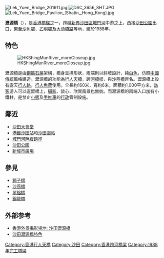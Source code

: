 [[File:Lek_Yuen_Bridge_201911.jpg|thumb]]
[[File:DSC_3656_SHT.JPG|thumb]]
[[File:Lek_Yuen_Bridge_Pavilion_(Shatin,_Hong_Kong).jpg|thumb]]

'''瀝源橋'''（{{lang-en|Lek Yuen Bridge}}），是[[香港橋樑|香港橋樑]]之一，跨越[[新界|新界]][[沙田區|沙田區]][[城門河|城門河]]中游之上，西接[[沙田公園|沙田公園]]出口，東至[[沙角邨|沙角邨]]、[[乙明邨|乙明邨]]及[[大涌橋路|大涌橋路]]等地，建於1988年。

==特色==
[[File:HKShingMunRiver_moreCloseup.jpg|thumb]]

瀝源橋是由[[鋼筋|鋼筋]][[石屎|石屎]]架構，橋身呈拱形狀，兩端則以斜坡設計，純[[白色|白色]]，仿照[[中國傳統|中國傳統]]風格建造。瀝源橋的功能為[[行人天橋|行人天橋]]，跨[[河|河]][[橋樑|橋樑]]，與[[沙燕橋|沙燕橋]]齊名。瀝源橋上設有露天[[行人路|行人路]]，[[行人|行人]][[免費|免費]]使用。全長約160米，寬約6米，面積約1,000平方米，[[訪客|訪客]]游人可以逗留橋上，[[攝影|攝影]]、談心、欣賞風景也無妨。而瀝源橋的兩端入口加有小鐵柱，是禁止[[小販|小販]]及[[手推車|手推車]]的[[行政|行政]]管制設施。

==鄰近==
* [[沙田大會堂|沙田大會堂]]
* [[港鐵|港鐵]][[沙田站|沙田站]]和[[沙田圍站|沙田圍站]]
* [[城門河畔緩跑徑|城門河畔緩跑徑]]
* [[沙田公園|沙田公園]]
* [[新城市廣場|新城市廣場]]

==參見==
*[[獅子橋_(香港)|獅子橋]]
*[[沙燕橋|沙燕橋]]
*[[翠榕橋|翠榕橋]]
*[[錦龍橋|錦龍橋]]

==外部参考==
* [https://web.archive.org/web/20071108052619/http://www.fso-tela.gov.hk/accessibility/chi/locations_details.cfm?Photo_Num=00523 香港外景攝影場地: 沙田瀝源橋]
* [http://www.linqi.org/me/1996-97/shatinpark.html 沙田瀝源橋特色] {{Wayback|url=http://www.linqi.org/me/1996-97/shatinpark.html |date=20080421033345 }}

[[Category:香港行人天橋|Category:香港行人天橋]]
[[Category:沙田|Category:沙田]]
[[Category:香港跨河橋梁|Category:香港跨河橋梁]]
[[Category:1988年完工橋梁|Category:1988年完工橋梁]]